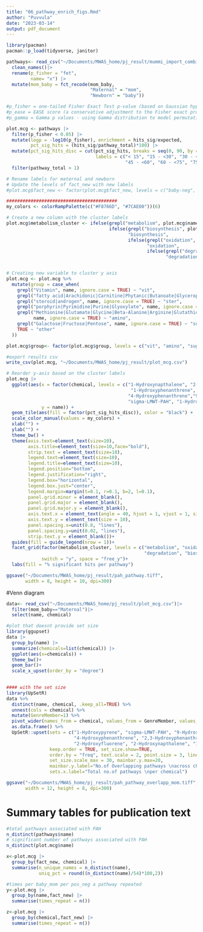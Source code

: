 ```yaml
---
title: "06_pathway_enrich_figs.Rmd"
author: "Puvvula"
date: "2023-03-14"
output: pdf_document
---
```


```r
library(pacman)
pacman::p_load(tidyverse, janitor)
```

```r
pathways<- read_csv("~/Documents/MWAS_home/pj_result/mummi_import_combined.csv") |>
  clean_names()|>
  rename(p_fisher = "fet",
         name= "x") |>
  mutate(mom_baby = fct_recode(mom_baby,
                               "Maternal" = "mom",
                               "Newborn" = "baby"))

#p_fisher = one-tailed Fisher Exact Test p-value (based on Gaussian hypergeometric probability distribution)
#p_ease = EASE score (a conservative adjustment to the Fisher exact probability that weights significance in favor of themes supported by more hits) Expression Analysis Systematic Explorer
#p_gamma = Gamma p values - using Gamma distribution to model permutation results

plot.mcg <- pathways |> 
  filter(p_fisher < 0.05) |>
  mutate(logp = -log10(p_fisher), enrichment = hits_sig/expected, 
         pct_sig_hits = (hits_sig/pathway_total)*100) |>
  mutate(pct_sig_hits_disc = cut(pct_sig_hits, breaks = seq(0, 90, by = 15), 
                                 labels = c("< 15", "15 - <30", "30 - <45", 
                                            "45 - <60", "60 - <75", "75 - <90"))) |>
  filter(pathway_total > 1)

# Rename labels for maternal and newborn
# Update the levels of fact_new with new labels
#plot.mcg$fact_new <- factor(plot.mcg$fact_new, levels = c("baby-neg", "baby-pos", "mom-neg", "mom-pos"),labels = c("Newborn C18", "Newborn HILIC", "Maternal C18", "Maternal HILIC"))

#########################################
my_colors <- colorRampPalette(c("#F8766D", "#7CAE00"))(6)

# Create a new column with the cluster labels
plot.mcg$metabolism_cluster <- ifelse(grepl("metabolism", plot.mcg$name, ignore.case = TRUE), "metabolism",
                                      ifelse(grepl("biosynthesis", plot.mcg$name, ignore.case = TRUE),
                                             "biosynthesis",
                                             ifelse(grepl("oxidation", plot.mcg$name, ignore.case = TRUE),
                                                    "oxidation", 
                                                    ifelse(grepl("degradation", plot.mcg$name, ignore.case = TRUE),
                                                           "degradation","na"))))


# Creating new variable to cluster y axis
plot.mcg <- plot.mcg %>%
  mutate(group = case_when(
    grepl("Vitamin", name, ignore.case = TRUE) ~ "vit",
    grepl("fatty acid|Arachidonic|Carnitine|Phytanic|Butanoate|Glycerophospholipid", name, ignore.case = TRUE) ~ "fatty",
    grepl("steroid|androgen", name, ignore.case = TRUE) ~ "ster",
    grepl("porphyrin|Pyrimidine|Purine|Glyoxylate", name, ignore.case = TRUE) ~ "organic",
    grepl("Methionine|Glutamate|Glycine|Beta-Alanine|Arginine|Glutathione|Aspartate|Lysine|Tyrosine|Alanine|Tryptophan|Histidine",
          name, ignore.case = TRUE) ~ "amino",
    grepl("Galactose|Fructose|Pentose", name, ignore.case = TRUE) ~ "sug",
    TRUE ~ "other"
  ))

plot.mcg$group<- factor(plot.mcg$group, levels = c("vit", "amino", "sug", "fatty", "ster", "organic"))

#export results csv
write_csv(plot.mcg, "~/Documents/MWAS_home/pj_result/plot_mcg.csv")

# Reorder y-axis based on the cluster labels
plot.mcg |>
  ggplot(aes(x = factor(chemical, levels = c("1-Hydroxynapthalene", "2-Hydroxynapthalene", "2-Hydroxyfluorene",
                                              "1-Hydroxyphenanthrene", "2,3-Hydroxyphenanthrene",
                                             "4-Hydroxyphenanthrene","9-Hydroxyphenanthrene", 
                                             "sigma-LMWT-PAH", "1-Hydroxypyrene")), 
             y = name)) + 
  geom_tile(aes(fill = factor(pct_sig_hits_disc)), color = "black") +
  scale_color_manual(values = my_colors) +
  xlab("") +
  ylab("") +
  theme_bw() +
  theme(axis.text=element_text(size=10), 
        axis.title=element_text(size=10,face="bold"),
        strip.text = element_text(size=10),
        legend.text=element_text(size=10),
        legend.title=element_text(size=10),
        legend.position="bottom",
        legend.justification="right",
        legend.box="horizontal",
        legend.box.just="center",
        legend.margin=margin(t=0.1, r=0.1, b=2, l=0.1),
        panel.grid.minor = element_blank(),
        panel.grid.major = element_blank(),
        panel.grid.major.y = element_blank(),
        axis.text.x = element_text(angle = 40, hjust = 1, vjust = 1, size = 10),
        axis.text.y = element_text(size = 10), 
        panel.spacing.x=unit(0.8, "lines"),
        panel.spacing.y=unit(0.02, "lines"),
        strip.text.y = element_blank())+
  guides(fill = guide_legend(nrow = 1))+
  facet_grid(factor(metabolism_cluster, levels = c("metabolism", "oxidation",
                                                   "degradation", "biosynthesis", "na"))*group~ mom_baby, scales = "free_y", 
             switch = "y", space = "free_y")+
  labs(fill = "% significant hits per pathway")

ggsave("~/Documents/MWAS_home/pj_result/pah_pathway.tiff", 
       width = 8, height = 10, dpi=300)
```

#Venn diagram
```r

data<- read_csv("~/Documents/MWAS_home/pj_result/plot_mcg.csv")|>
  filter(mom_baby=="Maternal")|> 
  select(name, chemical)

#plot that doesnt provide set size
library(ggupset)
data |>
  group_by(name) |>
  summarize(chemicals=list(chemical)) |>
  ggplot(aes(x=chemicals)) +
  theme_bw()+
  geom_bar()+
  scale_x_upset(order_by = "degree")
  

#### with the set size
library(UpSetR)
data %>%
  distinct(name, chemical, .keep_all=TRUE) %>%
  unnest(cols = chemical) %>%
  mutate(GenreMember=1) %>%
  pivot_wider(names_from = chemical, values_from = GenreMember, values_fill = list(GenreMember = 0)) %>%
  as.data.frame() %>%
  UpSetR::upset(sets = c("1-Hydroxypyrene", "sigma-LMWT-PAH", "9-Hydroxyphenanthrene", 
                         "4-Hydroxyphenanthrene", "2,3-Hydroxyphenanthrene", "1-Hydroxyphenanthrene",
                         "2-Hydroxyfluorene", "2-Hydroxynapthalene", "1-Hydroxynapthalene"), 
                keep.order = TRUE, set_size.show=TRUE,
                order.by = "freq", text.scale = 2, point.size = 3, line.size = 1.3,
                set_size.scale_max = 30, mainbar.y.max=20,
                mainbar.y.label="No.of Overlapping pathways \nacross chemicals", 
                sets.x.label="Total no.of pathways \nper chemical")

ggsave("~/Documents/MWAS_home/pj_result/pah_pathway_overlapp_mom.tiff", 
       width = 12, height = 8, dpi=300)

```



# Summary tables for publication text
```r
#total pathways associated with PAH
n_distinct(pathways$name)
# significant number of pathways associated with PAH
n_distinct(plot.mcg$name)

x<-plot.mcg |>
  group_by(fact_new, chemical) |>
  summarise(n_unique_names = n_distinct(name),
            uniq_pct = round((n_distinct(name)/54)*100,2))

#times per baby_mom per pos_neg a pathway repeated
y<-plot.mcg |>
  group_by(name,fact_new) |>
  summarise(times_repeat = n())

z<-plot.mcg |>
  group_by(chemical,fact_new) |>
  summarise(times_repeat = n())
```





